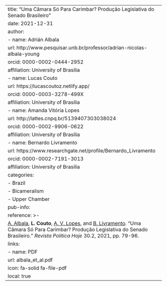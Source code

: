 ---
title: "Uma Câmara Só Para Carimbar? Produção Legislativa do Senado Brasileiro"
date: 2021-12-31
author:
  - name: Adrián Albala
    url: http://www.pesquisar.unb.br/professor/adrian-nicolas-albala-young
    orcid: 0000-0002-0444-2952
    affiliation: University of Brasília
  - name: Lucas Couto
    url: https://lucascoutoz.netlify.app/
    orcid: 0000-0003-3278-499X
    affiliation: University of Brasília
  - name: Amanda Vitória Lopes
    url: http://lattes.cnpq.br/5139407303038024
    orcid: 0000-0002-9906-0622
    affiliation: University of Brasília
  - name: Bernardo Livramento 
    url: https://www.researchgate.net/profile/Bernardo_Livramento
    orcid: 0000-0002-7191-3013
    affiliation: University of Brasília 
categories:
  - Brazil
  - Bicameralism
  - Upper Chamber
pub-info:
  reference: >-
    <a href="http://www.pesquisar.unb.br/professor/adrian-nicolas-albala-young/"> A. Albala</a>, <strong>L. Couto</strong>, <a href="http://lattes.cnpq.br/5139407303038024"> A. V. Lopes</a>, and <a href="https://www.researchgate.net/profile/Bernardo_Livramento"> B. Livramento</a>. “Uma Câmara Só Para Carimbar? Produção Legislativa do Senado Brasileiro.” <em>Revista Política Hoje</em> 30.2, 2021, pp. 79-96.
  links:
    - name: PDF
      url: albala_et_al.pdf
      icon: fa-solid fa-file-pdf
      local: true
---